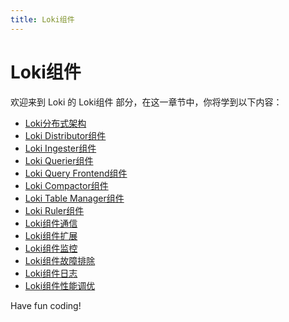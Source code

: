 ```yaml
---
title: Loki组件
---
```


# Loki组件

欢迎来到 Loki 的 Loki组件 部分，在这一章节中，你将学到以下内容：

- [Loki分布式架构](./0-loki-distributed-architecture.mdx)
- [Loki Distributor组件](./1-loki-distributor-component.mdx)
- [Loki Ingester组件](./2-loki-ingester-components.mdx)
- [Loki Querier组件](./3-loki-querier-component.mdx)
- [Loki Query Frontend组件](./4-loki-query-frontend-component.mdx)
- [Loki Compactor组件](./5-loki-compactor-component.mdx)
- [Loki Table Manager组件](./6-loki-table-manager-component.mdx)
- [Loki Ruler组件](./7-loki-ruler-component.mdx)
- [Loki组件通信](./8-loki-component-communication.mdx)
- [Loki组件扩展](./9-loki-component-extension.mdx)
- [Loki组件监控](./10-loki-component-monitoring.mdx)
- [Loki组件故障排除](./11-troubleshooting-loki-components.mdx)
- [Loki组件日志](./12-loki-component-log.mdx)
- [Loki组件性能调优](./13-loki-component-performance-tuning.mdx)

Have fun coding!